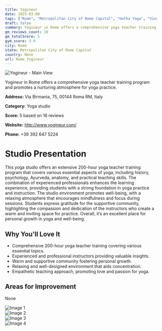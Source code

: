 ```yaml
---
title: Yogineur
date: 2025-03-08
tags: ["Rome", "Metropolitan City of Rome Capital", "Hatha Yoga", "Vinyasa Yoga", "Meditation", "supportive atmosphere", "wellness-focused", "Rome"]  
draft: false
summary: Yogineur in Rome offers a comprehensive yoga teacher training program and promotes a nurturing atmosphere for yoga practice.
gm_reviews_count: 16
gm_totalScore: 5
gym_score: 3.9
city: Rome
state: Metropolitan City of Rome Capital
country: None
url: Rome_Yogineur
---
```


<div className="aspect-[16/9] relative my-8">
  <img 
    src="https://lh5.googleusercontent.com/p/AF1QipNRiQf9T2nejl3mTB_LyUftxR9cAHSrP3qBQb-c=w1920-h1080-k-no"
    alt="Yogineur - Main View"
    className="object-cover absolute inset-0 w-full h-full rounded-lg"
  />
</div>

Yogineur in Rome offers a comprehensive yoga teacher training program and promotes a nurturing atmosphere for yoga practice.

**Address:** Via Birmania, 75, 00144 Roma RM, Italy

**Category:** Yoga studio

**Score:** 5 based on 16 reviews

**Website:** http://www.yogineur.com/

**Phone:** +39 392 647 5224

# Studio Presentation

This yoga studio offers an extensive 200-hour yoga teacher training program that covers various essential aspects of yoga, including history, psychology, Ayurveda, anatomy, and practical teaching skills. The combination of experienced professionals enhances the learning experience, providing students with a strong foundation in yoga practice and instruction. The studio environment promotes well-being, with a relaxing atmosphere that encourages mindfulness and focus during sessions. Students express gratitude for the supportive community, highlighting the compassion and dedication of the instructors who create a warm and inviting space for practice. Overall, it’s an excellent place for personal growth in yoga and well-being.

## Why You'll Love It

- Comprehensive 200-hour yoga teacher training covering various essential topics.
- Experienced and professional instructors providing valuable insights.
- Warm and supportive community fostering personal growth.
- Relaxing and well-designed environment that aids concentration.
- Empathetic teaching approach, promoting love and passion for yoga.

## Areas for Improvement

None

<div className="grid grid-cols-1 xl:grid-cols-2 gap-4 my-8">
<div className="aspect-[4/3] relative"><img src="https://lh3.googleusercontent.com/p/AF1QipN-ugL-7dUalnyJ3h-iiFDjw8ZXSfFrvJrJ8dsh=w1920-h1080-k-no" alt="Image 1" className="object-cover absolute inset-0 w-full h-full rounded-lg" /></div>
<div className="aspect-[4/3] relative"><img src="https://lh5.googleusercontent.com/p/AF1QipNkJ4dlkwdfM_mWoSAUP_kUW7d0w1Ldc-DIrLY5=w1920-h1080-k-no" alt="Image 2" className="object-cover absolute inset-0 w-full h-full rounded-lg" /></div>
<div className="aspect-[4/3] relative"><img src="https://lh5.googleusercontent.com/p/AF1QipPwJwbLqsM_cUKiGTNEer4iM36zxBFa4Q596QzU=w1920-h1080-k-no" alt="Image 3" className="object-cover absolute inset-0 w-full h-full rounded-lg" /></div>
<div className="aspect-[4/3] relative"><img src="https://lh5.googleusercontent.com/p/AF1QipP41bPUzSHsvG21-TWDKE3SOAJghfGD4Ux7V9Nb=w1920-h1080-k-no" alt="Image 4" className="object-cover absolute inset-0 w-full h-full rounded-lg" /></div>
</div>